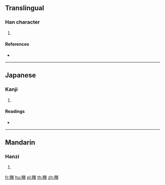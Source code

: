 {{character info/new}}
==Translingual==

===Han character===
{{Han char|rn=102|rad=田|as=13|sn=18|four=|canj=WMWM|ids=⿰田畺}}

# {{defn|Han|sort=田13}}

====References====
* {{Han ref|kx=0766.300|dkj=21956|hdz=42553.060|uh=7585|ud=30085}}

----

==Japanese==

===Kanji===
{{ja-kanji|grade=|rs=田13}}

# {{defn|lang=ja|sort=田13}}

====Readings====
* {{ja-readings|on=[[きょう]] (kyō), [[こう]] (kō)|kun=[[さかい]] (sakai)|nanori=}}

----

==Mandarin==

===Hanzi===
{{cmn-hanzi|pin=[[jiāng]] ([[jiang1]])|wg=chiang<sup>1</sup>}}

# {{defn|lang=cmn|sort=田13}}

[[fr:疅]]
[[hu:疅]]
[[pl:疅]]
[[th:疅]]
[[zh:疅]]